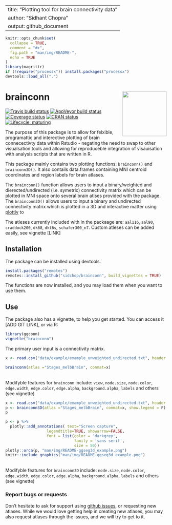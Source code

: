   
---
title: "Plotting tool for brain connectivity data"
author: "Sidhant Chopra"
output: github_document
---


```r
knitr::opts_chunk$set(
  collapse = TRUE,
  comment = "#>",
  fig.path = "man/img/README-",
  echo = TRUE
)
library(magrittr)
if (!require("processx")) install.packages("processx")
devtools::load_all(".")
```


# brainconn <img src="man/img/logo.png" align="right" alt="" width="138.5" />  

<!-- badges: start -->
[![Travis build status](https://travis-ci.com/LCBC-UiO/ggseg.svg?branch=master)](https://travis-ci.com/sidchop/ggconn)
  [![AppVeyor build status](https://ci.appveyor.com/api/projects/status/github/LCBC-UiO/ggseg?branch=master&svg=true)](https://ci.appveyor.com/project/sidchop/ggconn)
  [![Coverage status](https://codecov.io/gh/sidchop/ggconn/branch/master/graph/badge.svg)](https://codecov.io/gh/sidchop/ggconn)
[![CRAN status](https://www.r-pkg.org/badges/version/ggconn)](https://CRAN.R-project.org/package=ggconn)
[![Lifecycle: maturing](https://img.shields.io/badge/lifecycle-maturing-blue.svg)](https://www.tidyverse.org/lifecycle/#maturing)
<!-- badges: end -->


The purpose of this package is to allow for felxible, programattic and interective plotting of brain connecectivty data within Rstudio - negating the need to swap to other visualsation tools and allowing for reproduceble integration of visauisation with analysis scripts that are written in R. 

This package mainly contains two plotting functions: `brainconn()` and `brainconn3D()`. It also contails data.frames containing MNI centroid coordinates and region labels for  brain atlases.

The `brainconn()` function allows users to input a binary/weighted and dierected/undirected (i.e. symetric) connectivity matrix which can be plotted in MNI space onto several brain atlses provided with the package. 
The `brainconn3D()` allows users to input a binary and undirected connectivity matrix which is plotted in a 3D and interactive matter using [plottly](https://github.com/plotly) to 

The atleses currently included with in the packaage are: `aal116`, `aal90`, `craddock200`, `dk68`, `dkt6s`, `schafer300_n7`. Custom atleses can be added easily, see vignette [LINK]

## Installation
The package can be installed using devtools.

```r
install.packages("remotes")
remotes::install_github("sidchop/brainconn", build_vignettes = TRUE)
```

The functions are now installed, and you may load them when you want to use them.


## Use
The package also has a vignette, to help you get started. You can access it [ADD GIT LINK], or via R:
```r
library(ggconn)
vignette("brainconn")
```

The primary user input is a connectivity matrix. 
```r
x <- read.csv("data/example/example_unweighted_undirected.txt", header = F)
```

```r
brainconn(atlas ="Stages_melbBrain", conmat=x)
```
\
Modifyble features for `brainconn` include: `view`, `node.size`, `node.color`, `edge.width`, `edge.color`, `edge.alpha`, `background.alpha`, `labels` and others (see vignette)


```r
x <- read.csv("data/example/example_unweighted_undirected.txt", header = F)
p <- brainconn3D(atlas ="Stages_melbBrain", conmat=x, show.legend = F)
p
```

```r
p <- p %>% 
  plotly::add_annotations( text="Screen capture",
                  legendtitle=TRUE, showarrow=FALSE,
                  font = list(color = 'darkgrey',
                              family = 'sans serif',
                              size = 50)) 
plotly::orca(p, "man/img/README-ggseg3d_example.png")
knitr::include_graphics("man/img/README-ggseg3d_example.png")
```
\
Modifyble features for `brainconn3D` include: `node.size`, `node.color`, `edge.width`, `edge.color`, `adge.alpha`, `background.alpha`, `labels` and others (see vignette)


### Report bugs or requests  
Don't hesitate to ask for support using [github issues](https://github.com/sidchop/brainconn), or requesting new atlases. 
While we would love getting help in creating new atlases, you may also request atlases through the issues, and we will try to get to it. 

